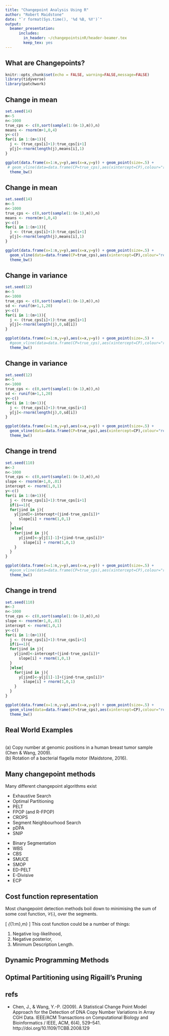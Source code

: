 ```yaml
---
title: "Changepoint Analysis Using R"
author: "Robert Maidstone"
date: "`r format(Sys.time(), '%d %B, %Y')`"
output:
  beamer_presentation:
      includes:
        in_header: ~/changepointsinR/header-beamer.tex
        keep_tex: yes
---
```




## What are Changepoints?

```r
knitr::opts_chunk$set(echo = FALSE, warning=FALSE,message=FALSE)
library(tidyverse)
library(patchwork)
```



## Change in mean

\begincols
  \begincol{.6\textwidth}
<!-- \footnotesize -->
\scriptsize
```r
set.seed(14)
m<-5
n<-1000
true_cps <- c(0,sort(sample(1:(n-1),m)),n)
means <- rnorm(m+1,0,4)
y<-c()
for(i in 1:(m+1)){
  j <- (true_cps[i]+1):true_cps[i+1]
  y[j]<-rnorm(length(j),means[i],1)
}

```
  \endcol
\begincol{.4\textwidth}
```r
ggplot(data.frame(x=1:n,y=y),aes(x=x,y=y)) + geom_point(size=.5) + 
 # geom_vline(data=data.frame(CP=true_cps),aes(xintercept=CP),colour="red",linetype="dashed") +
  theme_bw()
```
  \endcol
\endcols

## Change in mean

\begincols
  \begincol{.6\textwidth}
<!-- \footnotesize -->
\scriptsize
```r
set.seed(14)
m<-5
n<-1000
true_cps <- c(0,sort(sample(1:(n-1),m)),n)
means <- rnorm(m+1,0,4)
y<-c()
for(i in 1:(m+1)){
  j <- (true_cps[i]+1):true_cps[i+1]
  y[j]<-rnorm(length(j),means[i],1)
}

```
  \endcol
\begincol{.4\textwidth}
```r
ggplot(data.frame(x=1:n,y=y),aes(x=x,y=y)) + geom_point(size=.5) + 
  geom_vline(data=data.frame(CP=true_cps),aes(xintercept=CP),colour="red",linetype="dashed") +
  theme_bw()
```
  \endcol
\endcols

## Change in variance

\begincols
  \begincol{.6\textwidth}
<!-- \footnotesize -->
\scriptsize
```r
set.seed(12)
m<-5
n<-1000
true_cps <- c(0,sort(sample(1:(n-1),m)),n)
sd <- runif(m+1,1,20)
y<-c()
for(i in 1:(m+1)){
  j <- (true_cps[i]+1):true_cps[i+1]
  y[j]<-rnorm(length(j),0,sd[i])
}

```
  \endcol
\begincol{.4\textwidth}
```r
ggplot(data.frame(x=1:n,y=y),aes(x=x,y=y)) + geom_point(size=.5) +
  #geom_vline(data=data.frame(CP=true_cps),aes(xintercept=CP),colour="red",linetype="dashed") +
  theme_bw()
```
  \endcol
\endcols


## Change in variance

\begincols
  \begincol{.6\textwidth}
<!-- \footnotesize -->
\scriptsize
```r
set.seed(12)
m<-5
n<-1000
true_cps <- c(0,sort(sample(1:(n-1),m)),n)
sd <- runif(m+1,1,20)
y<-c()
for(i in 1:(m+1)){
  j <- (true_cps[i]+1):true_cps[i+1]
  y[j]<-rnorm(length(j),0,sd[i])
}

```
  \endcol
\begincol{.4\textwidth}
```r
ggplot(data.frame(x=1:n,y=y),aes(x=x,y=y)) + geom_point(size=.5) +
  geom_vline(data=data.frame(CP=true_cps),aes(xintercept=CP),colour="red",linetype="dashed") +
  theme_bw()
```
  \endcol
\endcols

## Change in trend

\begincols
  \begincol{.6\textwidth}
<!-- \footnotesize -->
\scriptsize
```r
set.seed(110)
m<-3
n<-1000
true_cps <- c(0,sort(sample(1:(n-1),m)),n)
slope <- rnorm(m+1,0,.01)
intercept <- rnorm(1,0,1)
y<-c()
for(i in 1:(m+1)){
  j <- (true_cps[i]+1):true_cps[i+1]
  if(i==1){
  for(jind in j){
    y[jind]<-intercept+(jind-true_cps[i])*
      slope[i] + rnorm(1,0,1)
  }
  }else{
    for(jind in j){
      y[jind]<-y[j[1]-1]+(jind-true_cps[i])*
        slope[i] + rnorm(1,0,1)
    }
  }
}

```
  \endcol
\begincol{.4\textwidth}
```r
ggplot(data.frame(x=1:n,y=y),aes(x=x,y=y)) + geom_point(size=.5) +
  #geom_vline(data=data.frame(CP=true_cps),aes(xintercept=CP),colour="red",linetype="dashed") +
  theme_bw()
```
  \endcol
\endcols

## Change in trend

\begincols
  \begincol{.6\textwidth}
<!-- \footnotesize -->
\scriptsize
```r
set.seed(110)
m<-3
n<-1000
true_cps <- c(0,sort(sample(1:(n-1),m)),n)
slope <- rnorm(m+1,0,.01)
intercept <- rnorm(1,0,1)
y<-c()
for(i in 1:(m+1)){
  j <- (true_cps[i]+1):true_cps[i+1]
  if(i==1){
  for(jind in j){
    y[jind]<-intercept+(jind-true_cps[i])*
      slope[i] + rnorm(1,0,1)
  }
  }else{
    for(jind in j){
      y[jind]<-y[j[1]-1]+(jind-true_cps[i])*
        slope[i] + rnorm(1,0,1)
    }
  }
}

```
  \endcol
\begincol{.4\textwidth}
```r
ggplot(data.frame(x=1:n,y=y),aes(x=x,y=y)) + geom_point(size=.5) +
  geom_vline(data=data.frame(CP=true_cps),aes(xintercept=CP),colour="red",linetype="dashed") +
  theme_bw()
```
  \endcol
\endcols

## Real World Examples

\begincols
  \begincol{.4\textwidth}
    \includegraphics[width = 5cm,clip]{copynumber.png} \
    \scriptsize (a) Copy number at genomic positions in a human breast tumor sample (Chen & Wang, 2009). 
  \endcol
  \begincol{.4\textwidth}
       \includegraphics[width = 5cm,clip]{BFM.png} \
  \scriptsize (b) Rotation of a bacterial flagella motor (Maidstone, 2016).
  \endcol
\endcols

## Many changepoint methods

Many different changepoint algorithms exist
\begincols
  \begincol{.4\textwidth}
  
  - Exhaustive Search
  - Optimal Partitioning
  - PELT
  - FPOP (and R-FPOP)
  - CROPS
  - Segment Neighbourhood Search
  - pDPA
  - SNIP
  
\endcol
\begincol{.4\textwidth}

  - Binary Segmentation
  - WBS
  - CBS
  - SMUCE
  - SMOP
  - ED-PELT
  - E-Divisive
  - ECP
  
\endcol
\endcols

## Cost function representation

Most changepoint detection methods boil down to minimising the sum of some cost function, $\mathcal{C}(\cdot)$, over the segments.

\[
\min_{\tau_{1:m},m} \left[\sum_{j=0}^{m+1} \mathcal{C}(\mathbf{y}_{\tau_j+1:\tau_{j+1}})\right]
\]
This cost function could be a number of things:

1. Negative log-likelihood,
2. Negative posterior,
3. Minimum Description Length.

## Dynamic Programming Methods

\begin{description}
\item[Optimal Partitioning:] Optimisation based sum of optimal up to last changepoint and the cost between last changepoint and current time (plus a penalty to avoid over fitting).
\begin{block}{}
\setlength\abovedisplayskip{0pt}
\begin{align*}
F(\tau^*)=\min_{0\leq\tau<\tau^*}[F(\tau)+\mathcal{C}(\mathbf{y}_{(\tau+1):\tau^*})+\beta].
\end{align*}
\end{block}
\item[Segment Neighbourhood Search:] Optimisation for $k$ segments based on optimal for $k-1$ segments plus cost for new segment.
\begin{block}{}
\setlength\abovedisplayskip{0pt}
\begin{align*}
q_{1,j}^k=\min_{v\in \{1,\hdots,j-1\}}[q_{1,v}^{k-1}+q_{v+1,j}^1].
\end{align*}
\end{block}
\end{description}

## Optimal Partitioning using Rigaill's Pruning
\begin{block}{}
\small{
\begin{description}
\item[Input:] A set of data of the form, $(y_1,y_2,\hdots,y_n)$ where $y_i\in\RR$.\\
A measure of fit $\gamma(\cdot,\cdot)$,\\% dependent on the data and the mean,\\
A penalty $\beta$ which does not depend on the number or location of changepoints.
\item[Initialise:] Let $n=$length of data, and set $F(0)=-\beta$, $cp(0)=0$, $LOC=\{0\}$, $D=[\min_{1\leq i\leq n}(y_i),\max_{1\leq i\leq n}(y_i)]$, $Set_{0}=D$, $Cost_0(\mu,0)=F(0)+\beta=0$
\item[Iterate:] for $\tau^*=1,\hdots,n$
\begin{enumerate}
\item Update functions $Cost_{\tau}(\mu,\tau^*)$ for all $\tau\in LOC$.
\item Set $F(\tau^*)=\min_{\tau\in LOC}(\min_{\mu\in Set_{\tau}}[Cost_{\tau}(\mu,\tau^*)])$.
\item Let $\tau'=\operatorname*{arg\,min}_{\tau\in LOC}(\min_{\mu\in Set_{\tau}}[Cost_{\tau}(\mu,\tau^*)])$.
\item Set $Cost_{\tau^*}(\mu,\tau^*)=F(\tau^*)+\beta$ and $Set_{\tau^*}=D$.
\item Set $cp(\tau^*)=(cp(\tau'),\tau')$.
\item Update $LOC$.
\end{enumerate}
\item[Output:] The changepoints recorded in $cp(n)$.
\end{description}}
\end{block}

## refs

- Chen, J., & Wang, Y.-P. (2009). A Statistical Change Point Model Approach for the Detection of DNA Copy Number Variations in Array CGH Data. IEEE/ACM Transactions on Computational Biology and Bioinformatics / IEEE, ACM, 6(4), 529–541. http://doi.org/10.1109/TCBB.2008.129





